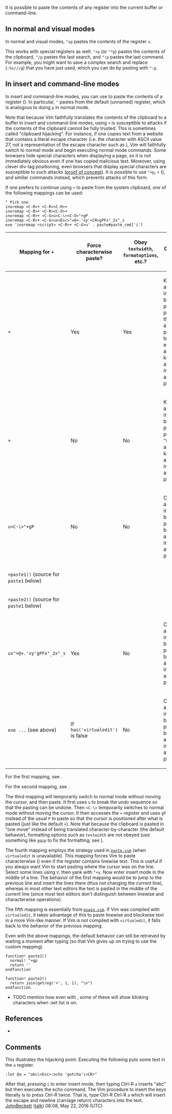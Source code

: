 {{TipImported
|id=1303
|previous=1302
|next=1304
|created=2006
|complexity=basic
|author=Mark Woodward
|version=5.7
|rating=15/11
|category1=
|category2=
}}

It is possible to paste the contents of any register into the current buffer or command-line.

==In normal and visual modes==

In normal and visual modes, <code>"xp</code> pastes the contents of the register <code>x</code>.

This works with special registers as well: <code>"+p</code> (or <code>"*p</code>) pastes the contents of the clipboard, <code>"/p</code> pastes the last search, and <code>":p</code> pastes the last command. For example, you might want to save a complex search and replace (<code>:%s///g</code>) that you have just used, which you can do by pasting with <code>":p</code>.

==In insert and command-line modes==

In insert and command-line modes, you can use <code><C-R></code> to paste the contents of a register ({{help|i_CTRL-R}}). In particular, <code><C-R>"</code> pastes from the default (unnamed) register, which is analogous to doing <code>p</code> in normal mode.

Note that because Vim faithfully translates the contents of the clipboard to a buffer in insert and command-line modes, using <code><C-R>+</code> is susceptible to attacks if the contents of the clipboard cannot be fully trusted. This is sometimes called "clipboard hijacking". For instance, if one copies text from a website that contains a literal escape character (i.e. the character with ASCII value 27, ''not'' a representation of the escape character such as <code><Esc></code>), Vim will faithfully switch to normal mode and begin executing normal mode commands. Some browsers hide special characters when displaying a page, so it is not immediately obvious even if one has copied malicious text. Moreover, using clever div-tag positioning, even browsers that display special characters are susceptible to such attacks ([http://thejh.net/misc/website-terminal-copy-paste proof of concept]). It is possible to use <code><C-O>"+p</code>, <code><C-R><C-R>+</code> ({{help|i_CTRL-R_CTRL-R}}), and similar commands instead, which prevents attacks of this form.

If one prefers to continue using <code><C-R>+</code> to paste from the system clipboard, ''one'' of the following mappings can be used:

<pre>
" Pick one
inoremap <C-R>+ <C-R><C-R>+
inoremap <C-R>+ <C-R><C-O>+
inoremap <C-R>+ <C-G>u<C-\><C-O>"+gP
inoremap <C-R>+ <C-G>ux<Esc>"=@+.'xy'<CR>gPFx"_2x"_s
exe 'inoremap <script> <C-R>+ <C-G>u' . paste#paste_cmd['i']
</pre>

{| class="wikitable"
! Mapping for <code><C-R>+</code> !! Force characterwise paste? !! Obey <code>textwidth</code>, <code>formatoptions</code>, etc.? !! Contents of <code>".</code> ({{help|quote.}})
|-
| <code><C-R><C-R>+</code>
| Yes
| Yes
| Keeps anything inserted before pasting, puts in the actually pasted text (<code>^V</code>-escaped), and keeps anything inserted after pasting
|-
| <code><C-R><C-O>+</code>
| No
| No
| Keeps anything inserted before pasting, puts in <code>^R^O+</code>, and keeps anything inserted after pasting
|-
| <code><C-G>u<C-\><C-O>"+gP</code>
| No
| No
| Clears anything inserted before pasting, but keeps anything inserted after pasting
|-
| <code><C-R>=<SID>paste1()<CR></code> (source for <code>paste1</code> below)
|
|
|
|-
| <code><C-R><C-O>=<SID>paste2()<CR></code> (source for <code>paste1</code> below)
|
|
|
|-
| <code><C-G>ux<Esc>"=@+.'xy'<CR>gPFx"_2x"_s</code>
| Yes
| No
| Clears anything inserted before pasting, but keeps anything inserted after pasting
|-
| <code>exe ...</code> (see above)
| If <code>has('virtualedit')</code> is false
| No
| Clears anything inserted before pasting, but keeps anything inserted after pasting
|}

For the first mapping, see {{help|i_CTRL-R_CTRL-R}}.

For the second mapping, see {{help|i_CTRL-R_CTRL-O}}.

The third mapping will temporarily switch to normal mode without moving the cursor, and then paste. It first uses <code><C-g>u</code> to break the undo sequence so that the pasting can be undone. Then <code><C-\><C-o></code> temporarily switches to normal mode without moving the cursor. It then accesses the <code>+</code> register and uses <code>gP</code> instead of the usual <code>P</code> to paste so that the cursor is positioned after what is pasted (just like the default <code><C-R>+</code>). Note that because the clipboard is pasted in "one move" instead of being translated character-by-character (the default behavior), formatting options such as <code>textwidth</code> are not obeyed (use something like <code>gqip</code> to fix the formatting; see {{help|gq}}).

The fourth mapping employs the strategy used in [https://github.com/vim/vim/blob/8aba95097305b77d56adce507793e331e895a601/runtime/autoload/paste.vim#L32-L34 <code>paste.vim</code>] (when <code>virtualedit</code> is unavailable). This mapping forces Vim to paste characterwise ({{help|characterwise-register}}) even if the register contains linewise text. This is useful if you always want Vim to start pasting where the cursor was on the line. Select some lines using <code>V</code>, then yank with <code>"+y</code>. Now enter insert mode in the middle of a line. The behavior of the first mapping would be to jump to the previous line and insert the lines there (thus not changing the current line), whereas in most other text editors the text is pasted in the middle of the current line (since most text editors don't distinguish between linewise and characterwise operations).

The fifth mapping is essentially from [https://github.com/vim/vim/blob/6c35beaa11d38fc0c37a3d209295772313b12003/runtime/mswin.vim#L47 <code>mswin.vim</code>]. If Vim was compiled with <code>virtualedit</code>, it takes advantage of this to paste linewise and blockwise text in a more Vim-like manner. If Vim is not compiled with <code>virtualedit</code>, it falls back to the behavior of the previous mapping.

Even with the above mappings, the default behavior can still be retrieved by waiting a moment after typing <code><C-R></code> (so that Vim gives up on trying to use the custom mapping).

<pre>
function! paste1()
  normal! "+gp
  return ''
endfunction
</pre>

<pre>
function! paste2()
  return join(getreg('+', 1, 1), "\n")
endfunction
</pre>

* TODO mention how even with <silent>, some of these will show blinking characters when :set list is on.

==References==
*{{help|c_CTRL-R}}

==Comments==
This illustrates the hijacking point. Executing the following puts some text in the <code>a</code> register.
<pre>
:let @a = "abc\<Esc>:echo 'gotcha'\<CR>"
</pre>
After that, pressing <code>i</code> to enter insert mode, then typing Ctrl-R <code>a</code> inserts "abc" but then executes the echo command. The Vim procedure to insert the keys literally is to press Ctrl-R twice. That is, type Ctrl-R Ctrl-R <code>a</code> which will insert the escape and newline (carriage return) characters into the text. {{help|i_CTRL-R_CTRL-R}} [[User:JohnBeckett|JohnBeckett]] ([[User talk:JohnBeckett|talk]]) 08:08, May 22, 2016 (UTC)
